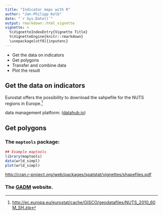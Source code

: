 ```yaml
---
title: "Indicator maps with R"
author: "Jan-Philipp Kolb"
date: "`r Sys.Date()`"
output: rmarkdown::html_vignette
vignette: >
  %\VignetteIndexEntry{Vignette Title}
  %\VignetteEngine{knitr::rmarkdown}
  \usepackage[utf8]{inputenc}
---
```



- Get the data on indicators
- Get polygons
- Transfer and combine data
- Plot the result



## Get the data on indicators


Eurostat offers the possibility to download the sahpefile for the NUTS regions in Europe.^[<http://ec.europa.eu/eurostat/cache/GISCO/geodatafiles/NUTS_2010_60M_SH.zip>]


data management platform: ([datahub.io](http://datahub.io))


## Get polygons

### The `maptools` package:

```r
## Example maptools
library(maptools)
data(wrld_simpl)
plot(wrld_simpl)
```


<http://cran.r-project.org/web/packages/spatstat/vignettes/shapefiles.pdf>

### The [GADM](http://gadm.org) website.

